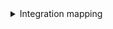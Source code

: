 <details>

<summary>Integration mapping</summary>

:::tip Configuration Mapping for Azure DevOps File Ingestion
The `selector` section within a `file` resource demonstrates how to configure file ingestion from Azure DevOps repositories. You can control:

- **path:** Supports both explicit paths (e.g., `src/config.yaml`) and glob patterns (e.g., `**/*.yaml`) to ingest matching files.
- **repos:** Target specific repositories or leave blank to scan all repositories.

:::

```yaml showLineNumbers
resources:
  - kind: file
    selector:
      query: 'true'
      files:
        # You can use a single explicit path or glob pattern
        path: "src/config.yaml"  # or "src/**/*.yaml"
        repos: ["my-repo", "another-repo"]  # Optional: specific repositories to scan
    port:
      entity:
        mappings:
          identifier: .file.path | gsub(" "; "")
          title: .file.path
          blueprint: '"file"'
          properties:
            path: .file.path
            size: .file.size
            content: .file.content.raw
            link: .repo.remoteUrl + "?path=" + (.file.path)
            isFolder: .file.isFolder
            extension: .file.extension
          relations:
            repository: >-
              "\(.repo.project.name | ascii_downcase | gsub("[ ();]";
              ""))/\(.repo.name | ascii_downcase | gsub("[ ();]"; ""))"
  - kind: file
    selector:
      query: 'true'
      files:
        # You can use explicit paths or glob patterns in an array
        path: # Pass an array of explicit file paths
          - "deployment/helm/values.yaml"
          - "config/settings.json"
          - "docs/**/*.md" # Example: matches all .md files under docs/, including subdirectories
          - "**/package.json" # Example: match all package.json files across folders
    port:
      entity:
        mappings:
          identifier: .repo.name + "/" + .file.objectId
          title: .file.path
          blueprint: '"file"'
          properties:
            path: .file.path
            size: .file.size
            content: .file.content.raw
            link: .repo.remoteUrl + "?path=" + (.file.path)
            isFolder: .file.isFolder
            extension: .file.extension
          relations:
            repository: >-
              "\(.repo.project.name | ascii_downcase | gsub("[ ();]";
              ""))/\(.repo.name | ascii_downcase | gsub("[ ();]"; ""))"

```

</details>
